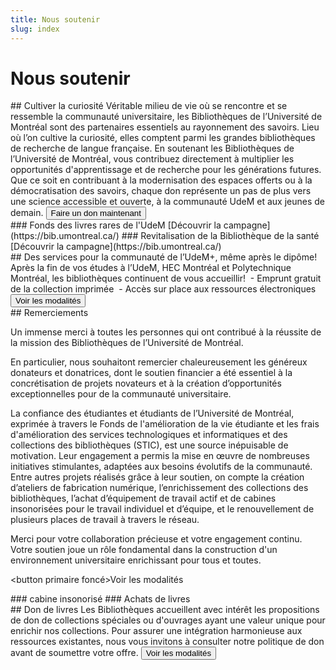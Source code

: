 ```yaml
---
title: Nous soutenir
slug: index
---
```


# Nous soutenir

<Section fond="bleu-200">
  <Hero icône>
    ## Cultiver la curiosité Véritable milieu de vie où se rencontre et se ressemble la communauté universitaire, les Bibliothèques de l’Université de Montréal sont des partenaires essentiels au rayonnement des savoirs. Lieu où l’on cultive la curiosité, elles comptent parmi les grandes bibliothèques de recherche de langue française. En soutenant les Bibliothèques de l’Université de Montréal, vous contribuez directement à multiplier les opportunités d'apprentissage et de recherche pour les générations futures. Que ce soit en contribuant à la modernisation des espaces offerts ou à la démocratisation des savoirs, chaque don représente un pas de plus vers une science accessible et ouverte, à la communauté UdeM et aux jeunes de demain.
    <button primaire foncé>
      Faire un don maintenant
    </button>
  </Hero>
</Section>

<Section fond="vert-foncé-600">
  <Hero cartes photo>
    ### Fonds des livres rares de l'UdeM [Découvrir la campagne](https://bib.umontreal.ca/) ### Revitalisation de la Bibliothèque de la santé [Découvrir la campagne](https://bib.umontreal.ca/)
  </Hero>
</Section>

<Section fond="bleu-50">
  <Hero icône>
    ## Des services pour la communauté de l’UdeM+, même après le dipôme! Après la fin de vos études à l’UdeM, HEC Montréal et Polytechnique Montréal, les bibliothèques continuent de vous accueillir!  - Emprunt gratuit de la collection imprimée  - Accès sur place aux ressources électroniques
    <button secondaire foncé>
      Voir les modalités
    </button>
  </Hero>
</Section>

<Section fond rose>
<Hero icône>
## Remerciements

Un immense merci à toutes les personnes qui ont contribué à la réussite de la mission des Bibliothèques de l’Université de Montréal.

En particulier, nous souhaitont remercier chaleureusement les généreux donateurs et donatrices, dont le soutien financier a été essentiel à la concrétisation de projets novateurs et à la création d’opportunités exceptionnelles pour de la communauté universitaire.

La confiance des étudiantes et étudiants de l’Université de Montréal, exprimée à travers le Fonds de l'amélioration de la vie étudiante et les frais d'amélioration des services technologiques et informatiques et des collections des bibliothèques (STIC), est une source inépuisable de motivation. Leur engagement a permis la mise en œuvre de nombreuses initiatives stimulantes, adaptées aux besoins évolutifs de la communauté. Entre autres projets réalisés grâce à leur soutien, on compte la création d’ateliers de fabrication numérique, l’enrichissement des collections des bibliothèques, l’achat d’équipement de travail actif et de cabines insonorisées pour le travail individuel et d’équipe, et le renouvellement de plusieurs places de travail à travers le réseau.

Merci pour votre collaboration précieuse et votre engagement continu. Votre soutien joue un rôle fondamental dans la construction d'un environnement universitaire enrichissant pour tous et toutes.

<button primaire foncé>Voir les modalités</button> 
</Hero>
</Section>

<Section fond rose pâle>
  <Hero cartes photo info en hover>
    ### cabine insonorisé ### Achats de livres
  </Hero>
</Section>

<Section fond="bleu-50">
  <Hero icône>
    ## Don de livres Les Bibliothèques accueillent avec intérêt les propositions de don de collections spéciales ou d'ouvrages ayant une valeur unique pour enrichir nos collections. Pour assurer une intégration harmonieuse aux ressources existantes, nous vous invitons à consulter notre politique de don avant de soumettre votre offre.
    <button secondaire foncé>
      Voir les modalités
    </button>
  </Hero>
</Section>
